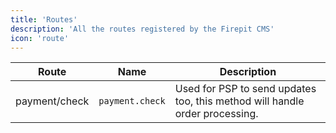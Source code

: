 ```yaml
---
title: 'Routes'
description: 'All the routes registered by the Firepit CMS'
icon: 'route'
---
```


| Route | Name | Description |
|-------|------|-------------|
| payment/check | `payment.check` | Used for PSP to send updates too, this method will handle order processing. |
